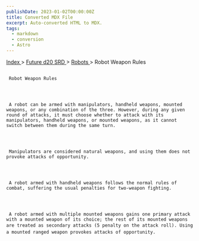 ```yaml
---
publishDate: 2023-01-02T00:00:00Z
title: Converted MDX File
excerpt: Auto-converted HTML to MDX.
tags:
  - markdown
  - conversion
  - Astro
---
```


[
Index
](-index) >
[
Future d20 SRD
](future-d20-srd-index) >
[
Robots
](future-d20-srd-robots-index) > Robot Weapon Rules

##

     Robot Weapon Rules




     A robot can be armed with manipulators, handheld weapons, mounted weapons, or any combination of the three. However, during any given round of attacks, it must choose whether to attack with its manipulators, handheld weapons, or mounted weapons, as it cannot switch between them during the same turn.




     Manipulators are considered natural weapons, and using them does not provoke attacks of opportunity.




     A robot armed with handheld weapons follows the normal rules of combat, suffering the usual penalties for two-weapon fighting.




     A robot armed with multiple mounted weapons gains one primary attack with a mounted weapon of its choice; the rest of its mounted weapons are treated as secondary attacks (5 penalty on the attack roll). Using a mounted ranged weapon provokes attacks of opportunity.
